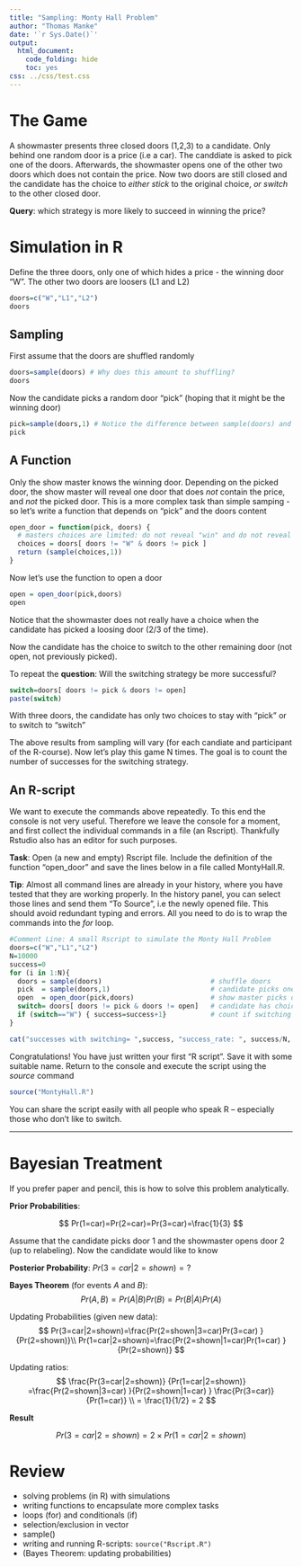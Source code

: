 ```yaml
---
title: "Sampling: Monty Hall Problem"
author: "Thomas Manke"
date: '`r Sys.Date()`'
output: 
  html_document:
    code_folding: hide
    toc: yes
css: ../css/test.css
---
```


# The Game
A showmaster presents three closed doors (1,2,3) to a candidate. Only behind one random door is a price (i.e a car).
The canddiate is asked to pick one of the doors. Afterwards, the showmaster opens one of the other two doors which does not contain the price.
Now two doors are still closed and the candidate has the choice to *either stick* to the original choice, *or switch* to the other closed door.  

**Query**: which strategy is more likely to succeed in winning the price?


# Simulation in R
Define the three doors, only one of which hides a price - the winning door "W". The other two doors are loosers (L1 and L2)
```r
doors=c("W","L1","L2")
doors
```

## Sampling
First assume that the doors are shuffled randomly
```r
doors=sample(doors) # Why does this amount to shuffling?
doors
```

Now the candidate picks a random door "pick" (hoping that it might be the winning door)
```r
pick=sample(doors,1) # Notice the difference between sample(doors) and sample(doors,1)
pick
```


## A Function
Only the show master knows the winning door. Depending on the picked door, the show master will reveal one door that does _not_ contain the price, and _not_ the picked door. This is a more complex task than simple samping - so let's write a function that depends on "pick" and the doors content

```r
open_door = function(pick, doors) {
  # masters choices are limited: do not reveal "win" and do not reveal "pick"
  choices = doors[ doors != "W" & doors != pick ]
  return (sample(choices,1))
}
```

Now let's use the function to open a door
```r
open = open_door(pick,doors)
open
```
Notice that the showmaster does not really have a choice when the candidate has picked a loosing door (2/3 of the time).

Now the candidate has the choice to switch to the other remaining door (not open, not previously picked).  

To repeat the **question**: Will the switching strategy be more successful?
```r
switch=doors[ doors != pick & doors != open]  
paste(switch)
```

With three doors, the candidate has only two choices to stay with "pick" or to switch to "switch"

The above results from sampling will vary (for each candiate and participant of the R-course). Now let's play this game N times. The goal is to count the number of successes for the switching strategy. 

## An R-script
We want to execute the commands above repeatedly.
To this end the console is not very useful. Therefore we leave the console for a moment, and first collect the individual commands in a file (an Rscript). Thankfully Rstudio also has an editor for such purposes.

**Task**: Open (a new and empty) Rscript file. Include the definition of the function "open_door" and save the lines below in a file called MontyHall.R.

**Tip**: Almost all command lines are already in your history, where you have tested that they are working properly. In the history panel, you can select those lines and send them "To Source", i.e the newly opened file. This should avoid redundant typing and errors. All you need to do is to wrap the commands into the *for* loop.

```r
#Comment Line: A small Rscript to simulate the Monty Hall Problem
doors=c("W","L1","L2")
N=10000
success=0
for (i in 1:N){
  doors = sample(doors)                           # shuffle doors
  pick  = sample(doors,1)                         # candidate picks one door at random
  open  = open_door(pick,doors)                   # show master picks one other door (!= pick != win)
  switch= doors[ doors != pick & doors != open]   # candidate has choice to switch
  if (switch=="W") { success=success+1}           # count if switching strategy is successful (= "win")
}

cat("successes with switching= ",success, "success_rate: ", success/N, "\n")
```

Congratulations! You have just written your first "R script".
Save it with some suitable name. Return to the console and execute the script using the *source* command
```r
source("MontyHall.R")
```

You can share the script easily with all people who speak R -- especially those who don't like to switch.

***

# Bayesian Treatment
If you prefer paper and pencil, this is how to solve this problem analytically.

**Prior Probabilities**: 

$$
Pr(1=car)=Pr(2=car)=Pr(3=car)=\frac{1}{3}
$$

Assume that the candidate picks door 1 and the showmaster opens door 2 (up to relabeling). Now the candidate would like to know

**Posterior Probability**: $Pr(3=car|2=shown)= ?$

**Bayes Theorem** (for events $A$ and $B$): 
$$
Pr(A,B) = Pr(A|B)Pr(B) = Pr(B|A)Pr(A)
$$

Updating Probabilities (given new data):
$$
Pr(3=car|2=shown)=\frac{Pr(2=shown|3=car)Pr(3=car) }{Pr(2=shown)}\\
Pr(1=car|2=shown)=\frac{Pr(2=shown|1=car)Pr(1=car) }{Pr(2=shown)}
$$

Updating ratios:
$$
\frac{Pr(3=car|2=shown)} {Pr(1=car|2=shown)} =\frac{Pr(2=shown|3=car) }{Pr(2=shown|1=car) } \frac{Pr(3=car)} {Pr(1=car)} \\
 = \frac{1}{1/2} = 2
$$

**Result**

$$
      Pr(3=car|2=shown) = 2 \times Pr(1=car|2=shown)
$$

# Review
* solving problems (in R) with simulations
* writing functions to encapsulate more complex tasks
* loops (for) and conditionals (if)
* selection/exclusion in vector
* sample()
* writing and running R-scripts: `source("Rscript.R")`
* (Bayes Theorem: updating probabilities)
